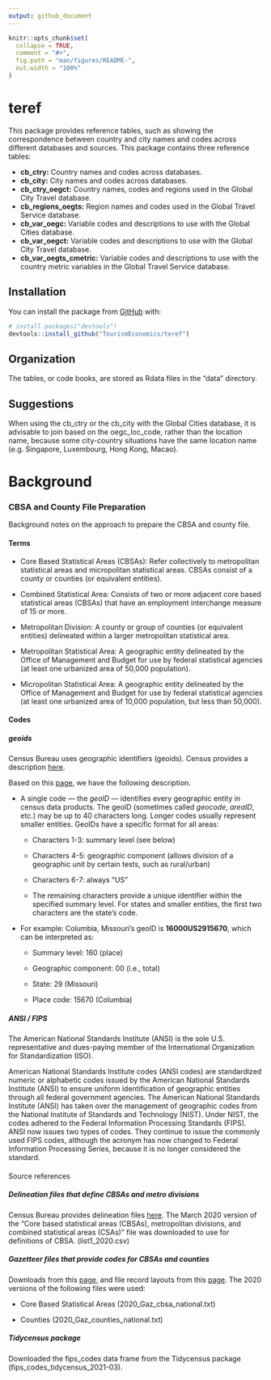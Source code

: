 ```yaml
---
output: github_document
---
```


<!-- README.md is generated from README.Rmd. Please edit that file -->

```r
knitr::opts_chunk$set(
  collapse = TRUE,
  comment = "#>",
  fig.path = "man/figures/README-",
  out.width = "100%"
)
```

# teref

<!-- badges: start -->

<!-- badges: end -->

This package provides reference tables, such as showing the correspondence between country and city names and codes across different databases and sources. This package contains three reference tables:

-   **cb_ctry:** Country names and codes across databases.  
-   **cb_city:** City names and codes across databases.
-   **cb_ctry_oegct:** Country names, codes and regions used in the Global City Travel database.
-   **cb_regions_oegts:** Region names and codes used in the Global Travel Service database.
-   **cb_var_oegc:** Variable codes and descriptions to use with the Global Cities database.
-   **cb_var_oegct:** Variable codes and descriptions to use with the Global City Travel database.
-   **cb_var_oegts_cmetric:** Variable codes and descriptions to use with the country metric variables in the Global Travel Service database.

## Installation

You can install the package from [GitHub](https://github.com/) with:

``` r
# install.packages("devtools")
devtools::install_github("TourismEconomics/teref")
```

## Organization

The tables, or code books, are stored as Rdata files in the "data" directory.

## Suggestions

When using the cb_ctry or the cb_city with the Global Cities database, it is advisable to join based on the oegc_loc_code, rather than the location name, because some city-country situations have the same location name (e.g. Singapore, Luxembourg, Hong Kong, Macao).

# Background

### CBSA and County File Preparation

Background notes on the approach to prepare the CBSA and county file.

#### Terms

-   Core Based Statistical Areas (CBSAs): Refer collectively to metropolitan statistical areas and micropolitan statistical areas. CBSAs consist of a county or counties (or equivalent entities).

-   Combined Statistical Area: Consists of two or more adjacent core based statistical areas (CBSAs) that have an employment interchange measure of 15 or more.

-   Metropolitan Division: A county or group of counties (or equivalent entities) delineated within a larger metropolitan statistical area.

-   Metropolitan Statistical Area: A geographic entity delineated by the Office of Management and Budget for use by federal statistical agencies (at least one urbanized area of 50,000 population).

-   Micropolitan Statistical Area: A geographic entity delineated by the Office of Management and Budget for use by federal statistical agencies (at least one urbanized area of 10,000 population, but less than 50,000).

#### Codes

##### geoids

Census Bureau uses geographic identifiers (geoids). Census provides a description [here](https://www.census.gov/programs-surveys/geography/guidance/geo-identifiers.html).

Based on this [page](https://mcdc.missouri.edu/geography/sumlevs/), we have the following description.

-   A single code — the *geoID* — identifies every geographic entity in census data products. The geoID (sometimes called *geocode*, *areaID*, etc.) may be up to 40 characters long. Longer codes usually represent smaller entities. GeoIDs have a specific format for all areas:

    -   Characters 1-3: summary level (see below)

    -   Characters 4-5: geographic component (allows division of a geographic unit by certain tests, such as rural/urban)

    -   Characters 6-7: always "US"

    -   The remaining characters provide a unique identifier within the specified summary level. For states and smaller entities, the first two characters are the state's code.

-   For example: Columbia, Missouri's geoID is **16000US2915670**, which can be interpreted as:

    -   Summary level: 160 (place)

    -   Geographic component: 00 (i.e., total)

    -   State: 29 (Missouri)

    -   Place code: 15670 (Columbia)

##### ANSI / FIPS

The American National Standards Institute (ANSI) is the sole U.S. representative and dues-paying member of the International Organization for Standardization (ISO).

American National Standards Institute codes (ANSI codes) are standardized numeric or alphabetic codes issued by the American National Standards Institute (ANSI) to ensure uniform identification of geographic entities through all federal government agencies. The American National Standards Institute (ANSI) has taken over the management of geographic codes from the National Institute of Standards and Technology (NIST). Under NIST, the codes adhered to the Federal Information Processing Standards (FIPS). ANSI now issues two types of codes. They continue to issue the commonly used FIPS codes, although the acronym has now changed to Federal Information Processing Series, because it is no longer considered the standard.

#### 
Source references

##### Delineation files that define CBSAs and metro divisions

Census Bureau provides delineation files [here](https://www.census.gov/geographies/reference-files/time-series/demo/metro-micro/delineation-files.html). The March 2020 version of the "Core based statistical areas (CBSAs), metropolitan divisions, and combined statistical areas (CSAs)" file was downloaded to use for definitions of CBSA. (list1_2020.csv)

##### Gazetteer files that provide codes for CBSAs and counties

Downloads from this [page,](https://www.census.gov/geographies/reference-files/time-series/geo/gazetteer-files.html) and file record layouts from this [page](https://www.census.gov/programs-surveys/geography/technical-documentation/records-layout/gaz-record-layouts.html). The 2020 versions of the following files were used:

-   Core Based Statistical Areas (2020_Gaz_cbsa_national.txt)

-   Counties (2020_Gaz_counties_national.txt)

##### Tidycensus package

Downloaded the fips_codes data frame from the Tidycensus package (fips_codes_tidycensus_2021-03).
